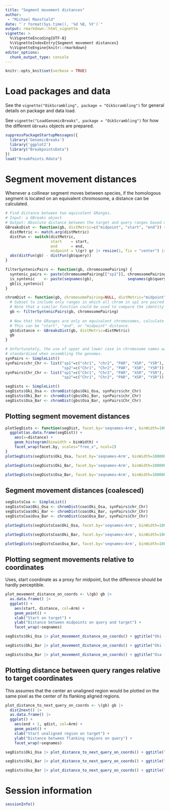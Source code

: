 ```yaml
---
title: "Segment movement distances"
author: 
 - "Michael Mansfield"
date: "`r format(Sys.time(), '%d %B, %Y')`"
output: rmarkdown::html_vignette
vignette: >
  %\VignetteEncoding{UTF-8}
  %\VignetteIndexEntry{Segment movement distances}
  %\VignetteEngine{knitr::rmarkdown}
editor_options: 
  chunk_output_type: console
---
```


```r
knitr::opts_knit$set(verbose = TRUE)
```

# Load packages and data

See the `vignette("OikScrambling", package = "OikScrambling")` for general
details on package and data load.

See `vignette("LoadGenomicBreaks", package = "OikScrambling")` for how the
different `GBreaks` objects are prepared.

```r
suppressPackageStartupMessages({
  library('GenomicBreaks')
  library('ggplot2')
  library("BreakpointsData")
})
load("BreakPoints.Rdata")
```

# Segment movement distances
Whenever a collinear segment moves between species, if the homologous segment is located on an equivalent chromosome, a distance can be calculated.

```r
# Find distance between two equivalent GRanges.
# Input: a GBreaks object
# Output: Absolute distance between the target and query ranges based on some metric ("start", "end", or "midpoint")
GBreaksDist <- function(gb, distMetric=c("midpoint", "start", "end")) {
  distMetric <- match.arg(distMetric)
  distFun <- switch(distMetric,
                    start    = start,
                    end      = end,
                    midpoint = \(gr) gr |> resize(1, fix = "center") |> start() )
  abs(distFun(gb) - distFun(gb$query))
}

filterSyntenicPairs <- function(gb, chromosomePairing) {
  syntenic_pairs <- paste(chromosomePairing[["sp1"]], chromosomePairing[["sp2"]], sep = "_")
  is_syntenic    <- paste(seqnames(gb),               seqnames(gb$query),         sep = "_") %in% syntenic_pairs
  gb[is_syntenic]
}

chromDist <- function(gb, chromosomePairing=NULL, distMetric="midpoint"){
  # Subset to include only ranges in which all chrom in sp1 are paired to their equivalent in sp2
  # Note that a similar function could be used to compare the identity of chromosome arms
  gb <- filterSyntenicPairs(gb, chromosomePairing)
  
  # Now that the GRanges are only on equivalent chromosomes, calculate the distances between them.
  # This can be "start", "end", or "midpoint" distance.
  gb$distance <- GBreaksDist(gb, distMetric=distMetric)
  gb
}

# Unfortunately, the use of upper and lower case in chromosome names was not
# standardised when assembling the genomes.
synPairs <- SimpleList()
synPairs$chr_Chr <- list("sp1"=c("chr1", "chr2", "PAR", "XSR", "YSR"),
                         "sp2"=c("Chr1", "Chr2", "PAR", "XSR", "YSR"))
synPairs$Chr_Chr <- list("sp1"=c("Chr1", "Chr2", "PAR", "XSR", "YSR"),
                         "sp2"=c("Chr1", "Chr2", "PAR", "XSR", "YSR"))

segDists <- SimpleList()
segDists$Oki_Osa <- chromDist(gbs$Oki_Osa, synPairs$chr_Chr)
segDists$Oki_Bar <- chromDist(gbs$Oki_Bar, synPairs$chr_Chr)
segDists$Osa_Bar <- chromDist(gbs$Osa_Bar, synPairs$Chr_Chr)
```

## Plotting segment movement distances

```r
plotSegDists <- function(segDist, facet.by='seqnames~Arm', binWidth=100000) {
  ggplot(as.data.frame(segDist)) +
    aes(x=distance) +
    geom_histogram(binwidth = binWidth) +
    facet_wrap(facet.by, scales="free_x", ncol=2)
}
plotSegDists(segDists$Oki_Osa, facet.by='seqnames~Arm', binWidth=100000) + ggtitle("Oki-Osa: segment movement distances (uncoalesced)")
```

```r
plotSegDists(segDists$Oki_Bar, facet.by='seqnames~Arm', binWidth=100000) + ggtitle("Oki-Bar: segment movement distances (uncoalesced)")
```

```r
plotSegDists(segDists$Osa_Bar, facet.by='seqnames~Arm', binWidth=100000) + ggtitle("Osa-Bar: segment movement distances (uncoalesced)")
```

## Segment movement distances (coalesced)
```r
segDistsCoa <- SimpleList()
segDistsCoa$Oki_Osa <- chromDist(coa$Oki_Osa, synPairs$chr_Chr)
segDistsCoa$Oki_Bar <- chromDist(coa$Oki_Bar, synPairs$chr_Chr)
segDistsCoa$Osa_Bar <- chromDist(coa$Osa_Bar, synPairs$Chr_Chr)
```

```r
plotSegDists(segDistsCoa$Oki_Osa, facet.by='seqnames~Arm', binWidth=100000) + ggtitle("Oki-Osa: segment movement distances (coalesced)")
```

```r
plotSegDists(segDistsCoa$Oki_Bar, facet.by='seqnames~Arm', binWidth=100000) + ggtitle("Oki-Bar: segment movement distances (coalesced)")
```

```r
plotSegDists(segDistsCoa$Osa_Bar, facet.by='seqnames~Arm', binWidth=100000) + ggtitle("Osa-Bar: segment movement distances (coalesced)")
```

## Plotting segment movements relative to coordinates

Uses, start coordinate as a proxy for midpoint, but the difference should be
hardly perceptible.

```r
plot_movement_distance_on_coords <- \(gb) gb |>
  as.data.frame() |>
  ggplot() +
    aes(start, distance, col=Arm) +
    geom_point() +
    xlab("Start on target") +
    ylab("Distance between midpoints on query and target") +
    facet_wrap(~seqnames)
```

```r
segDists$Oki_Osa |> plot_movement_distance_on_coords() + ggtitle("Oki - Osa")
```
```r
segDists$Oki_Bar |> plot_movement_distance_on_coords() + ggtitle("Oki - Bar")
```
```r
segDists$Osa_Bar |> plot_movement_distance_on_coords() + ggtitle("Osa - Bar")
```

## Plotting distance between query ranges relative to target coordinates

This assumes that the center an unaligned region would be plotted on the same
pixel as the center of its flanking aligned regions.

```r
plot_distance_to_next_query_on_coords <- \(gb) gb |>
  dist2next() |>
  as.data.frame() |>
  ggplot() +
    aes(end + 1, qdist, col=Arm) +
    geom_point() +
    xlab("Start unaligned region on target") +
    ylab("Distance between flanking regions on query") +
    facet_wrap(~seqnames)
```

```r
segDists$Oki_Osa |> plot_distance_to_next_query_on_coords() + ggtitle("Oki - Osa")
```
```r
segDists$Oki_Bar |> plot_distance_to_next_query_on_coords() + ggtitle("Oki - Bar")
```
```r
segDists$Osa_Bar |> plot_distance_to_next_query_on_coords() + ggtitle("Osa - Bar")
```

# Session information

```r
sessionInfo()
```
